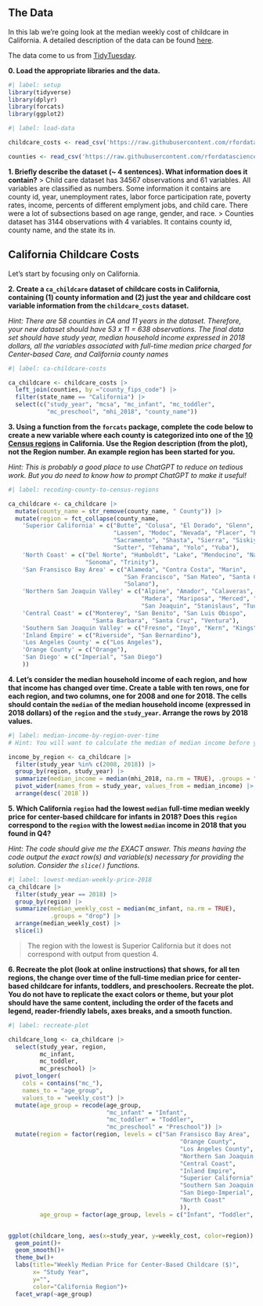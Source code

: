 ## The Data

In this lab we're going look at the median weekly cost of childcare in
California. A detailed description of the data can be found [here](https://github.com/rfordatascience/tidytuesday/blob/master/data/2023/2023-05-09/readme.md).

The data come to us from [TidyTuesday](https://github.com/rfordatascience/tidytuesday).

**0. Load the appropriate libraries and the data.**

```r
#| label: setup
library(tidyverse)
library(dplyr)
library(forcats)
library(ggplot2)
```

```r
#| label: load-data

childcare_costs <- read_csv('https://raw.githubusercontent.com/rfordatascience/tidytuesday/master/data/2023/2023-05-09/childcare_costs.csv')

counties <- read_csv('https://raw.githubusercontent.com/rfordatascience/tidytuesday/master/data/2023/2023-05-09/counties.csv')
```

**1. Briefly describe the dataset (~ 4 sentences). What information does it contain?**
> Child care dataset has 34567 observations and 61 variables. All variables are classified as numbers. Some information it contains are county id, year, unemployment rates, labor force participation rate, poverty rates, income, percents of different emplyment jobs, and child care. There were a lot of subsections based on age range, gender, and race.
> Counties dataset has 3144 observations with 4 variables. It contains county id, county name, and the state its in.

## California Childcare Costs

Let's start by focusing only on California. 

**2. Create a `ca_childcare` dataset of childcare costs in California, containing (1) county information and (2) just the year and childcare cost variable information from the `childcare_costs` dataset.** 

*Hint: There are 58 counties in CA and 11 years in the dataset. Therefore, your new dataset should have 53 x 11 = 638 observations. The final data set should have study year, median household income expressed in 2018 dollars, all the variables associated with full-time median price charged for Center-based Care, and California county names*

```r
#| label: ca-childcare-costs

ca_childcare <- childcare_costs |> 
  left_join(counties, by ="county_fips_code") |> 
  filter(state_name == "California") |> 
  select(c("study_year", "mcsa", "mc_infant", "mc_toddler", 
           "mc_preschool", "mhi_2018", "county_name"))
```

**3. Using a function from the `forcats` package, complete the code below to create a new variable where each county is categorized into one of the [10 Census regions](https://census.ca.gov/regions/) in California. Use the Region description (from the plot), not the Region number. An example region has been started for you.**  

*Hint: This is probably a good place to use ChatGPT to reduce on tedious work. But you do need to know how to prompt ChatGPT to make it useful!*

```r
#| label: recoding-county-to-census-regions

ca_childcare <- ca_childcare |> 
  mutate(county_name = str_remove(county_name, " County")) |> 
  mutate(region = fct_collapse(county_name,
    'Superior California' = c("Butte", "Colusa", "El Dorado", "Glenn", 
                              "Lassen", "Modoc", "Nevada", "Placer", "Plumas",
                              "Sacramento", "Shasta", "Sierra", "Siskiyou", 
                              "Sutter", "Tehama", "Yolo", "Yuba"),
    'North Coast' = c("Del Norte", "Humboldt", "Lake", "Mendocino", "Napa", 
                      "Sonoma", "Trinity"),
    'San Fransisco Bay Area' = c("Alameda", "Contra Costa", "Marin", 
                                 "San Francisco", "San Mateo", "Santa Clara",
                                 "Solano"),
    'Northern San Joaquin Valley' = c("Alpine", "Amador", "Calaveras", 
                                      "Madera", "Mariposa", "Merced", "Mono",
                                      "San Joaquin", "Stanislaus", "Tuolumne"),
    'Central Coast' = c("Monterey", "San Benito", "San Luis Obispo", 
                        "Santa Barbara", "Santa Cruz", "Ventura"),
    'Southern San Joaquin Valley' = c("Fresno", "Inyo", "Kern", "Kings", "Tulare"),
    'Inland Empire' = c("Riverside", "San Bernardino"),
    'Los Angeles County' = c("Los Angeles"),
    'Orange County' = c("Orange"),
    'San Diego' = c("Imperial", "San Diego")
    ))
```


**4. Let's consider the median household income of each region, and how that income has changed over time. Create a table with ten rows, one for each region, and two columns, one for 2008 and one for 2018. The cells should contain the `median` of the median household income (expressed in 2018 dollars) of the `region` and the `study_year`. Arrange the rows by 2018 values.**

```r
#| label: median-income-by-region-over-time
# Hint: You will want to calculate the median of median income before you make columns for 2008/2018 by transforming the data

income_by_region <- ca_childcare |> 
  filter(study_year %in% c(2008, 2018)) |> 
  group_by(region, study_year) |> 
  summarize(median_income = median(mhi_2018, na.rm = TRUE), .groups = "drop") |> 
  pivot_wider(names_from = study_year, values_from = median_income) |> 
  arrange(desc(`2018`))
```


**5. Which California `region` had the lowest `median` full-time median weekly price for center-based childcare for infants in 2018? Does this `region` correspond to the `region` with the lowest `median` income in 2018 that you found in Q4?**  

*Hint: The code should give me the EXACT answer. This means having the code output the exact row(s) and variable(s) necessary for providing the solution. Consider the `slice()` functions.*

```r
#| label: lowest-median-weekly-price-2018
ca_childcare |> 
  filter(study_year == 2018) |> 
  group_by(region) |> 
  summarize(median_weekly_cost = median(mc_infant, na.rm = TRUE), 
            .groups = "drop") |> 
  arrange(median_weekly_cost) |> 
  slice(1)

```
> The region with the lowest is Superior California but it does not correspond with output from question 4.

**6. Recreate the plot (look at online instructions) that shows, for all ten regions, the change over time of the full-time median price for center-based childcare for infants, toddlers, and preschoolers. Recreate the plot. You do not have to replicate the exact colors or theme, but your plot should have the same content, including the order of the facets and legend, reader-friendly labels, axes breaks, and a  smooth function.**


```r
#| label: recreate-plot

childcare_long <- ca_childcare |> 
  select(study_year, region,
         mc_infant,
         mc_toddler,
         mc_preschool) |> 
  pivot_longer(
    cols = contains("mc_"),
    names_to = "age_group",
    values_to = "weekly_cost") |> 
  mutate(age_group = recode(age_group,
                            "mc_infant" = "Infant",
                            "mc_toddler" = "Toddler",
                            "mc_preschool" = "Preschool")) |> 
  mutate(region = factor(region, levels = c("San Fransisco Bay Area", 
                                                 "Orange County", 
                                                 "Los Angeles County",
                                                 "Northern San Joaquin Valley",
                                                 "Central Coast",
                                                 "Inland Empire",
                                                 "Superior California",
                                                 "Southern San Joaquin Valley",
                                                 "San Diego-Imperial",
                                                 "North Coast"
                                                 )),
         age_group = factor(age_group, levels = c("Infant", "Toddler", "Preschool")))


ggplot(childcare_long, aes(x=study_year, y=weekly_cost, color=region)) +
  geom_point()+
  geom_smooth()+
  theme_bw()+
  labs(title="Weekly Median Price for Center-Based Childcare ($)",
       x= "Study Year",
       y="",
       color="California Region")+
  facet_wrap(~age_group)
  

```









